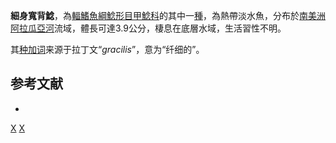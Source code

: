 {{Speciesbox
| status = LC
| status_system = IUCN3.1
| genus = Epactionotus
| species = gracilis
| authority = Reis & Schaefer, 1998
| synonyms = 
}}

'''細身寬背鯰'''，為[[輻鰭魚綱|輻鰭魚綱]][[鯰形目|鯰形目]][[甲鯰科|甲鯰科]]的其中一[[種|種]]，為熱帶淡水魚，分布於[[南美洲|南美洲]][[阿拉瓜亞河|阿拉瓜亞河]]流域，體長可達3.9公分，棲息在底層水域，生活習性不明。

其[[种加词|种加词]]来源于拉丁文“''gracilis''”，意为“纤细的”。

==参考文献==
*{{FishBase_species|genus=Epactionotus|species=gracilis |year=2014|month=12}}

{{Taxonbar|from=Q6430621}}

[[Category:寬背鯰屬|X]]
[[Category:1998年描述的鱼类|X]]